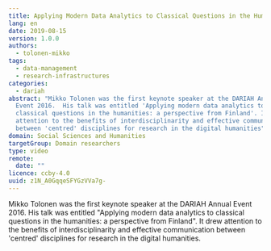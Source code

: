 ```yaml
---
title: Applying Modern Data Analytics to Classical Questions in the Humanities
lang: en
date: 2019-08-15
version: 1.0.0
authors:
  - tolonen-mikko
tags:
  - data-management
  - research-infrastructures
categories:
  - dariah
abstract: "Mikko Tolonen was the first keynote speaker at the DARIAH Annual
  Event 2016.  His talk was entitled 'Applying modern data analytics to
  classical questions in the humanities: a perspective from Finland'. It drew
  attention to the benefits of interdisciplinarity and effective communication
  between 'centred' disciplines for research in the digital humanities"
domain: Social Sciences and Humanities
targetGroup: Domain researchers
type: video
remote:
  date: ""
licence: ccby-4.0
uuid: z1N_A0GqqeSFYGzVVa7g-
---
```


Mikko Tolonen was the first keynote speaker at the DARIAH Annual Event 2016. His talk was entitled "Applying modern data analytics to classical questions in the humanities: a perspective from Finland". It drew attention to the benefits of interdisciplinarity and effective communication between 'centred' disciplines for research in the digital humanities.

<VideoCard
  title="Applying Modern Data Analytics to Classical Questions in the Humanities"
  id="R3k4OJUToXU"
  image="images/mikko-tolonen.png"
/>
